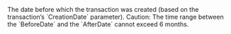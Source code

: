   

<ParamField body="BeforeDate" type="timestamp" >     
The date before which the transaction was created (based on the transaction’s `CreationDate` parameter).  
Caution: The time range between the `BeforeDate` and the `AfterDate` cannot exceed 6 months. 
</ParamField>